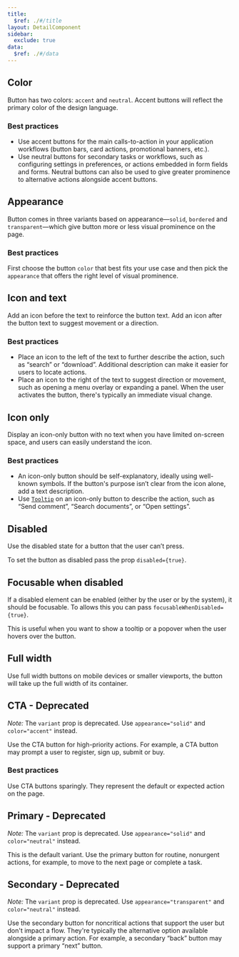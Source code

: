 ```yaml
---
title:
  $ref: ./#/title
layout: DetailComponent
sidebar:
  exclude: true
data:
  $ref: ./#/data
---
```


<LivePreviewControls>
<LivePreview componentName="button" exampleName="Color">

## Color

Button has two colors: `accent` and `neutral`. Accent buttons will reflect the primary color of the design language.

### Best practices

- Use accent buttons for the main calls-to-action in your application workflows (button bars, card actions, promotional banners, etc.).
- Use neutral buttons for secondary tasks or workflows, such as configuring settings in preferences, or actions embedded in form fields and forms. Neutral buttons can also be used to give greater prominence to alternative actions alongside accent buttons.

</LivePreview>
  
<LivePreview componentName="button" exampleName="Appearance">

## Appearance

Button comes in three variants based on appearance—`solid`, `bordered` and `transparent`—which give button more or less visual prominence on the page.

### Best practices

First choose the button `color` that best fits your use case and then pick the `appearance` that offers the right level of visual prominence.

</LivePreview>
  
<LivePreview componentName="button" exampleName="IconAndText">

## Icon and text

Add an icon before the text to reinforce the button text. Add an icon after the button text to suggest movement or a direction.

### Best practices

- Place an icon to the left of the text to further describe the action, such as “search” or “download”. Additional description can make it easier for users to locate actions.
- Place an icon to the right of the text to suggest direction or movement, such as opening a menu overlay or expanding a panel. When the user activates the button, there's typically an immediate visual change.

</LivePreview>

<LivePreview componentName="button" exampleName="IconOnly">

## Icon only

Display an icon-only button with no text when you have limited on-screen space, and users can easily understand the icon.

### Best practices

- An icon-only button should be self-explanatory, ideally using well-known symbols. If the button's purpose isn’t clear from the icon alone, add a text description.
- Use [`Tooltip`](../tooltip) on an icon-only button to describe the action, such as “Send comment”, “Search documents”, or “Open settings”.

</LivePreview>

<LivePreview componentName="button" exampleName="Disabled" >

## Disabled

Use the disabled state for a button that the user can’t press.

To set the button as disabled pass the prop `disabled={true}`.

</LivePreview>

<LivePreview componentName="button" exampleName="FocusableWhenDisabled" >

## Focusable when disabled

If a disabled element can be enabled (either by the user or by the system), it should be focusable. To allows this you can pass `focusableWhenDisabled={true}`.

This is useful when you want to show a tooltip or a popover when the user hovers over the button.

</LivePreview>

<LivePreview componentName="button" exampleName="FullWidth" >

## Full width

Use full width buttons on mobile devices or smaller viewports, the button will take up the full width of its container.

</LivePreview>
  
<LivePreview componentName="button" exampleName="CTA" displayName="CTA - Deprecated" >

## CTA - Deprecated

_Note:_ The `variant` prop is deprecated. Use `appearance="solid"` and `color="accent"` instead.

Use the CTA button for high-priority actions. For example, a CTA button may prompt a user to register, sign up, submit or buy.

### Best practices

Use CTA buttons sparingly. They represent the default or expected action on the page.

</LivePreview>

<LivePreview componentName="button" exampleName="Primary" displayName="Primary - Deprecated" >

## Primary - Deprecated

_Note:_ The `variant` prop is deprecated. Use `appearance="solid"` and `color="neutral"` instead.

This is the default variant. Use the primary button for routine, nonurgent actions, for example, to move to the next page or complete a task.

</LivePreview>

<LivePreview componentName="button" exampleName="Secondary" displayName="Secondary - Deprecated" >

## Secondary - Deprecated

_Note:_ The `variant` prop is deprecated. Use `appearance="transparent"` and `color="neutral"` instead.

Use the secondary button for noncritical actions that support the user but don't impact a flow. They're typically the alternative option available alongside a primary action. For example, a secondary “back” button may support a primary “next” button.

</LivePreview>
</LivePreviewControls>
